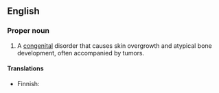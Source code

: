 ==English==
{{wikipedia}}

===Proper noun===
{{en-proper noun}}

# {{label|en|disease}} A [[congenital]] disorder that causes skin overgrowth and atypical bone development, often accompanied by tumors.

====Translations====
{{trans-top|congenital disorder}}
* Finnish: {{t|fi|Proteus-syndrooma}}
{{trans-mid}}
{{trans-bottom}}